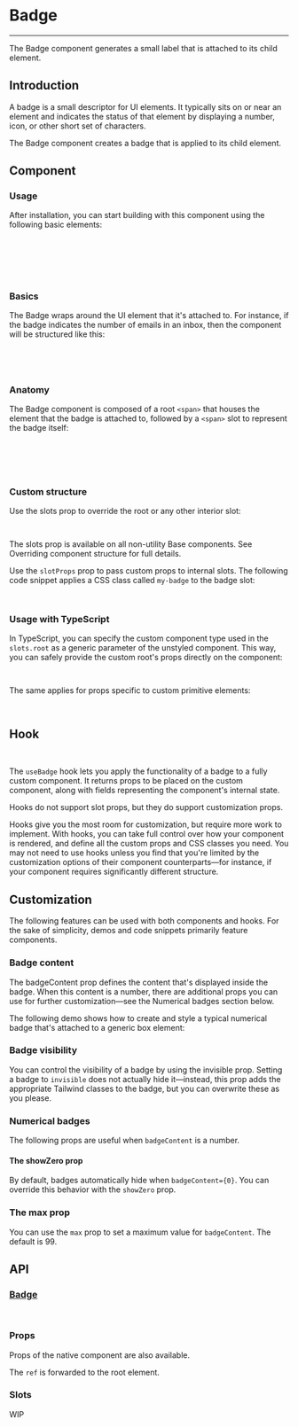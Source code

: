 
<Meta title="Data Display/Badge" />

# Badge

---

The Badge component generates a small label that is attached to its child element.

## Introduction

A badge is a small descriptor for UI elements. It typically sits on or near an element and indicates the status of that element by displaying a number, icon, or other short set of characters.

The Badge component creates a badge that is applied to its child element.

<Canvas sourceState="shown" of={BadgeDefaultStories.Rectangular} />

## Component

### Usage

After installation, you can start building with this component using the following basic elements:

```jsx
import { Badge } from './packages/components/Badge';

export default function MyApp() {
    return <Badge>{/* the element that the badge is attached to */}</Badge>;
}
```

### Basics

The Badge wraps around the UI element that it's attached to. For instance, if the badge indicates the number of emails in an inbox, then the component will be structured like this:

```js
<Badge>
    <Icon icon="heart" size="2xl" color="secondary" />
</Badge>
```

### Anatomy

The Badge component is composed of a root `<span>` that houses the element that the badge is attached to, followed by a `<span>` slot to represent the badge itself:

```html
<span class="root">
    <!-- the element the badge is attached to is nested here -->
    <span class="badge">badge content</span>
</span>
```

### Custom structure

Use the slots prop to override the root or any other interior slot:

```js
<Badge slots={{ root: 'div', badge: 'div' }} />
```

The slots prop is available on all non-utility Base components. See Overriding component structure for full details.

Use the `slotProps` prop to pass custom props to internal slots. The following code snippet applies a CSS class called `my-badge` to the badge slot:

```js
<Badge slotProps={{ badge: { className: 'my-badge' } }} />
```

### Usage with TypeScript

In TypeScript, you can specify the custom component type used in the `slots.root` as a generic parameter of the unstyled component. This way, you can safely provide the custom root's props directly on the component:

```typescript jsx
<Badge<typeof CustomComponent> slots={{ root: CustomComponent }} customProp />
```

The same applies for props specific to custom primitive elements:

```typescript jsx
<Badge<'img'> slots={{ root: 'img' }} src="badge.png" />
```

## Hook

```js
import useBadge from './packages/components/useBadge';
```

The `useBadge` hook lets you apply the functionality of a badge to a fully custom component. It returns props to be placed on the custom component, along with fields representing the component's internal state.

Hooks do not support slot props, but they do support customization props.

Hooks give you the most room for customization, but require more work to implement. With hooks, you can take full control over how your component is rendered, and define all the custom props and CSS classes you need.
You may not need to use hooks unless you find that you're limited by the customization options of their component counterparts—for instance, if your component requires significantly different structure.

## Customization

The following features can be used with both components and hooks. For the sake of simplicity, demos and code snippets primarily feature components.

### Badge content

The badgeContent prop defines the content that's displayed inside the badge. When this content is a number, there are additional props you can use for further customization—see the Numerical badges section below.

The following demo shows how to create and style a typical numerical badge that's attached to a generic box element:

<Canvas sourceState="shown" of={BadgeDefaultStories.Circular} />

### Badge visibility

You can control the visibility of a badge by using the invisible prop. Setting a badge to `invisible` does not actually hide it—instead, this prop adds the appropriate Tailwind classes to the badge, but you can overwrite these as you please.

<Canvas sourceState="shown" of={BadgeDefaultStories.Rectangular} />

### Numerical badges

The following props are useful when `badgeContent` is a number.

#### The showZero prop

By default, badges automatically hide when `badgeContent={0}`. You can override this behavior with the `showZero` prop.

<Canvas sourceState="shown" of={BadgeDefaultStories.Circular} />

### The max prop

You can use the `max` prop to set a maximum value for `badgeContent`. The default is 99.

<Canvas sourceState="shown" of={BadgeDefaultStories.Rectangular} />

## API

### [Badge](https://)

```js
import { badge } from './packages/components/Badge';
```

### Props

Props of the native component are also available.

<ArgTypes of={Badge} />

The `ref` is forwarded to the root element.

### Slots

WIP
